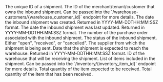 <Expandable title="Inbound Shipment">

<ResponseField name="id" type="string">
The unique ID of a shipment.
</ResponseField>

<ResponseField name="warehouse_customer_id" type="string or null">
  The ID of the merchant/tenant/customer that owns the inbound shipment.
  Can be passed into the `/warehouse-customers/{warehouse_customer_id}` endpoint for more details.
</ResponseField>

<ResponseField name="created_date" type="string">
  The date the inbound shipment was created. Returned in YYYY-MM-DDTHH:MM:SSZ format.
</ResponseField>

<ResponseField name="updated_date" type="string">
  The date the inbound shipment was last updated. Returned in YYYY-MM-DDTHH:MM:SSZ format.
</ResponseField>

<ResponseField name="purchase_order_number" type="string or null">
  The number of the purchase order associated with the inbound shipment.
</ResponseField>

<ResponseField name="status" type="string">
  The status of the inbound shipment. Either "open", "received", or "cancelled".
</ResponseField>

<ResponseField name="supplier" type="string or null">
  The supplier from which the shipment is being sent.
</ResponseField>

<ResponseField name="expected_arrival_date" type="string or null">
  Date that the shipment is expected to reach the warehouse. Returned in YYYY-MM-DDTHH:MM:SSZ format.
</ResponseField>

<ResponseField name="warehouse_id" type="string or null">
  ID of the warehouse that will be receiving the shipment.
</ResponseField>

<ResponseField name="line_items" type="list of line items">
  List of items included in the shipment.
<Expandable title="Line Item" defaultOpen="true">

<ResponseField name="inventory_item_id" type="string">
  Can be passed into the `/inventory/{inventory_item_id}` endpoint for more details.
</ResponseField>

<ResponseField name="sku" type="string or null">
</ResponseField>

<ResponseField name="expected_quantity" type="integer">
  Total quantity of the item expected to be received.
</ResponseField>

<ResponseField name="received_quantity" type="integer">
  Total quantity of the item that has been received.
</ResponseField>

</Expandable>
</ResponseField>

</Expandable>

